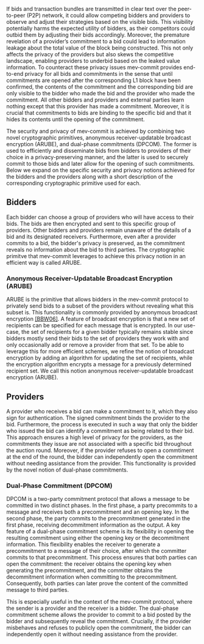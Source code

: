 If bids and transaction bundles are transmitted in clear text over the peer-to-peer (P2P) network, it could allow competing bidders and providers to observe and adjust their strategies based on the visible bids. This visibility potentially harms the expected utility of bidders, as their competitors could outbid them by adjusting their bids accordingly. Moreover, the premature revelation of a provider’s commitment to a bid could lead to information leakage about the total value of the block being constructed. This not only affects the privacy of the providers but also skews the competitive landscape, enabling providers to underbid based on the leaked value information.
To counteract these privacy issues mev-commit provides end-to-end privacy for all bids and commitments in the sense that until commitments are opened after the corresponding L1 block have been confirmed, the contents of the commitment and the corresponding bid are only visible to the bidder who made the bid and the provider who made the commitment. All other bidders and providers and external parties learn nothing except that this provider has made a commitment. Moreover, it is crucial that commitments to bids are binding to the specific bid and that it hides its contents until the opening of the commitment. 

The security and privacy of mev-commit is achieved by combining two novel cryptographic primitives, anonymous receiver-updatable broadcast encryption (ARUBE), and dual-phase commitments (DPCOM). The former is used to efficiently and disseminate bids from bidders to providers of their choice in a privacy-preserving manner, and the latter is used to securely commit to those bids and later allow for the opening of such commitments. Below we expand on the specific security and privacy notions achieved for the bidders and the providers along with a short description of the corresponding cryptographic primitive used for each.

## Bidders
Each bidder can choose a group of providers who will have access to their bids. The bids are then encrypted and sent to this specific group of providers. Other bidders and providers remain unaware of the details of a bid and its designated receivers. Furthermore, even after a provider commits to a bid, the bidder's privacy is preserved, as the commitment reveals no information about the bid to third parties. The cryptographic primitve that mev-commit leverages to achieve this privacy notion in an efficient way is called ARUBE.

### Anonymous Receiver-Updatable Broadcast Encryption (ARUBE)

ARUBE is the primitive that allows bidders in the mev-commit protocol to privately send bids to a subset of the providers without revealing what this subset is. This functionality is commonly provided by anonymous broadcast encryption [[BBW06]](https://www.cs.utexas.edu/~bwaters/publications/papers/privatebe.pdf). A feature of broadcast encryption is that a new set of recipients can be specified for each message that is encrypted. In our use-case, the set of recipients for a given bidder typically remains stable since bidders mostly send their bids to the set of providers they work with and only occasionally add or remove a provider from that set. To be able to leverage this for more efficient schemes, we refine the notion of broadcast encryption by adding an algorithm for updating the set of recipients, while the encryption algorithm encrypts a message for a previously determined recipient set. We call this notion anonymous receiver-updatable broadcast encryption (ARUBE).


## Providers

A provider who receives a bid can make a commitment to it, which they also sign for authentication. The signed commitment binds the provider to the bid. Furthermore, the process is executed in such a way that only the bidder who issued the bid can identify a commitment as being related to their bid. This approach ensures a high level of privacy for the providers, as the commitments they issue are not associated with a specific bid throughout the auction round. Moreover, if the provider refuses to open a commtiment at the end of the round, the bidder can independently open the commitment without needing assistance from the provider. This functionality is provided by the novel notion of dual-phase commitments.

### Dual-Phase Commitment (DPCOM)

DPCOM is a two-party commitment protocol that allows a message to be committed in two distinct phases. In the first phase, a party precommits to a message and receives both a precommitment and an opening key. In the second phase, the party commits to the precommitment generated in the first phase, receiving decommitment information as the output.
A key feature of a dual-phase commitment scheme is its flexibility in opening the resulting commitment using either the opening key or the decommitment information. This flexibility enables the receiver to generate a precommitment to a message of their choice, after which the committer commits to that precommitment. This process ensures that both parties can open the commitment: the receiver obtains the opening key when generating the precommitment, and the committer obtains the decommitment information when committing to the precommitment. Consequently, both parties can later prove the content of the committed message to third parties.

This is especially useful in the context of the mev-commit protocol, where the sender is a provider and the receiver is a bidder. The dual-phase commitment scheme allows the provider to commit to a bid posted by the bidder and subsequently reveal the commitment. Crucially, if the provider misbehaves and refuses to publicly open the commitment, the bidder can independently open it without needing assistance from the provider.


